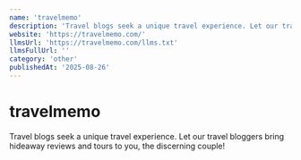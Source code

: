 ```yaml
---
name: 'travelmemo'
description: 'Travel blogs seek a unique travel experience. Let our travel bloggers bring hideaway reviews and tours to you, the discerning couple!'
website: 'https://travelmemo.com/'
llmsUrl: 'https://travelmemo.com/llms.txt'
llmsFullUrl: ''
category: 'other'
publishedAt: '2025-08-26'
---
```


# travelmemo

Travel blogs seek a unique travel experience. Let our travel bloggers bring hideaway reviews and tours to you, the discerning couple!
